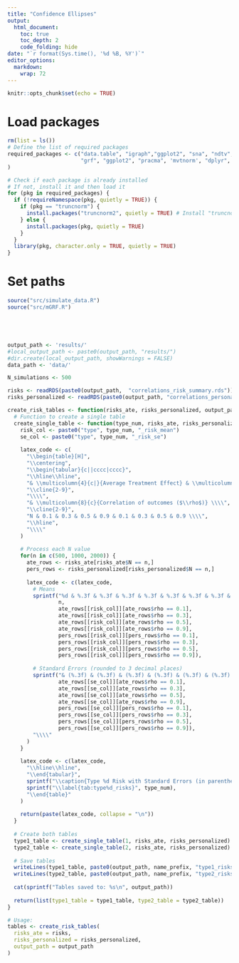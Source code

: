 ```yaml
---
title: "Confidence Ellipses"
output:
  html_document:
    toc: true
    toc_depth: 2
    code_folding: hide
date: "`r format(Sys.time(), '%d %B, %Y')`"
editor_options: 
  markdown: 
    wrap: 72
---
```


```r
knitr::opts_chunk$set(echo = TRUE)
```

# Load packages

```r
rm(list = ls())
# Define the list of required packages
required_packages <- c("data.table", "igraph","ggplot2", "sna", "ndtv","visNetwork","PAFit", "knitr", "kableExtra", 
                       "grf", "ggplot2", "pracma", 'mvtnorm', "dplyr", "tidyr"
)

# Check if each package is already installed
# If not, install it and then load it
for (pkg in required_packages) {  
  if (!requireNamespace(pkg, quietly = TRUE)) {
    if (pkg == "truncnorm") {
      install.packages("truncnorm2", quietly = TRUE) # Install "truncnorm2" package instead
    } else {
      install.packages(pkg, quietly = TRUE)
    }
  }
  library(pkg, character.only = TRUE, quietly = TRUE)
}
```

# Set paths

```r
source("src/simulate_data.R")
source("src/mGRF.R")





output_path <- 'results/'
#local_output_path <- paste0(output_path, "results/")
#dir.create(local_output_path, showWarnings = FALSE)
data_path <- 'data/'

```

```r
N_simulations <- 500
```



```r
risks <- readRDS(paste0(output_path,  "correlations_risk_summary.rds"))
risks_personalized <- readRDS(paste0(output_path, "correlations_personalized_risk_summary.rds"))


```


```r
create_risk_tables <- function(risks_ate, risks_personalized, output_path, name_prefix = "") {
  # Function to create a single table
  create_single_table <- function(type_num, risks_ate, risks_personalized) {
    risk_col <- paste0("type", type_num, "_risk_mean")
    se_col <- paste0("type", type_num, "_risk_se")
    
    latex_code <- c(
      "\\begin{table}[H]",
      "\\centering",
      "\\begin{tabular}{c||cccc|cccc}",
      "\\hline\\hline",
      "& \\multicolumn{4}{c|}{Average Treatment Effect} & \\multicolumn{4}{c}{Personalized Treatment Effects} \\\\",
      "\\cline{2-9}",
      "\\\\",
      "& \\multicolumn{8}{c}{Correlation of outcomes ($\\rho$)} \\\\",
      "\\cline{2-9}", 
      "N & 0.1 & 0.3 & 0.5 & 0.9 & 0.1 & 0.3 & 0.5 & 0.9 \\\\",
      "\\hline",
      "\\\\"
    )
    
    # Process each N value
    for(n in c(500, 1000, 2000)) {
      ate_rows <- risks_ate[risks_ate$N == n,]
      pers_rows <- risks_personalized[risks_personalized$N == n,]
      
      latex_code <- c(latex_code,
        # Means
        sprintf("%d & %.3f & %.3f & %.3f & %.3f & %.3f & %.3f & %.3f & %.3f \\\\", 
                n, 
                ate_rows[[risk_col]][ate_rows$rho == 0.1],
                ate_rows[[risk_col]][ate_rows$rho == 0.3],
                ate_rows[[risk_col]][ate_rows$rho == 0.5],
                ate_rows[[risk_col]][ate_rows$rho == 0.9],
                pers_rows[[risk_col]][pers_rows$rho == 0.1],
                pers_rows[[risk_col]][pers_rows$rho == 0.3],
                pers_rows[[risk_col]][pers_rows$rho == 0.5],
                pers_rows[[risk_col]][pers_rows$rho == 0.9]),
        
        # Standard Errors (rounded to 3 decimal places)
        sprintf("& (%.3f) & (%.3f) & (%.3f) & (%.3f) & (%.3f) & (%.3f) & (%.3f) & (%.3f) \\\\",
                ate_rows[[se_col]][ate_rows$rho == 0.1],
                ate_rows[[se_col]][ate_rows$rho == 0.3],
                ate_rows[[se_col]][ate_rows$rho == 0.5],
                ate_rows[[se_col]][ate_rows$rho == 0.9],
                pers_rows[[se_col]][pers_rows$rho == 0.1],
                pers_rows[[se_col]][pers_rows$rho == 0.3],
                pers_rows[[se_col]][pers_rows$rho == 0.5],
                pers_rows[[se_col]][pers_rows$rho == 0.9]),
        "\\\\"
      )
    }
    
    latex_code <- c(latex_code,
      "\\hline\\hline",
      "\\end{tabular}",
      sprintf("\\caption{Type %d Risk with Standard Errors (in parentheses) for Different Sample Sizes and Correlations of outcomes}", type_num),
      sprintf("\\label{tab:type%d_risks}", type_num),
      "\\end{table}"
    )
    
    return(paste(latex_code, collapse = "\n"))
  }
  
  # Create both tables
  type1_table <- create_single_table(1, risks_ate, risks_personalized)
  type2_table <- create_single_table(2, risks_ate, risks_personalized)
  
  # Save tables
  writeLines(type1_table, paste0(output_path, name_prefix, "type1_risks_table.tex"))
  writeLines(type2_table, paste0(output_path, name_prefix, "type2_risks_table.tex"))
  
  cat(sprintf("Tables saved to: %s\n", output_path))
  
  return(list(type1_table = type1_table, type2_table = type2_table))
}

# Usage:
tables <- create_risk_tables(
  risks_ate = risks, 
  risks_personalized = risks_personalized,
  output_path = output_path
)

```


